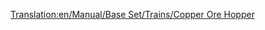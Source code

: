 [[Translation:en/Manual/Base Set/Trains/Copper Ore Hopper]]
{{nl/Manual/Base Set/Trains/Wagons|Afbeelding=[[File:en/Manual/Base Set/Trains/Copperorehopper.png]]
|NormaalKosten=£1,048 ($2,096)
|NormaalGewicht=19 / 49 t
|NormaalCapaciteit=30 tonnes of copper ore
|MonoKosten="
|MonoGewicht=19 / 54 t
|MonoCapaciteit=35 tonnes of copper ore
|MagKosten="
|MagGewicht=19 / 56 t
|MagCapaciteit=37 tonnes of copper ore
|Omschrijving=This van is used for transporting copper ore from coppermines to factories in subtropic terretories
}}